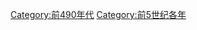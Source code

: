 {{Catnav|頁面分類|历史|歷史時代|年|前5世纪各年}}
{{Commons category|前492}}

[[Category:前490年代|Category:前490年代]]
[[Category:前5世纪各年|Category:前5世纪各年]]